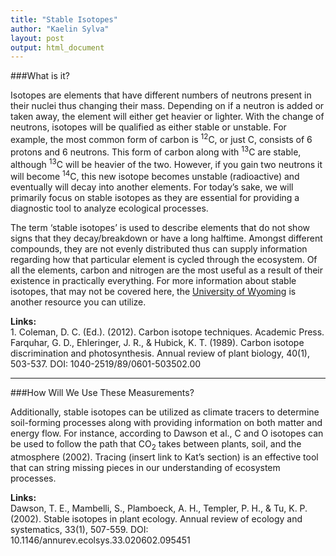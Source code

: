 ```yaml
---
title: "Stable Isotopes"
author: "Kaelin Sylva"
layout: post
output: html_document
---
```

###What is it?

Isotopes are elements that have different numbers of neutrons present in their nuclei thus changing their mass. Depending on if a neutron is added or taken away, the element will either get heavier or lighter. With the change of neutrons, isotopes will be qualified as either stable or unstable. For example, the most common form of carbon is ^12^C, or just C, consists of 6 protons and 6 neutrons. This form of carbon along with ^13^C are stable, although ^13^C  will be heavier of the two. However, if you gain two neutrons it will become ^14^C, this new isotope becomes unstable (radioactive) and eventually will decay into another elements. For today’s sake, we will primarily focus on stable isotopes as they are essential for providing a diagnostic tool to analyze ecological processes.  



The term ‘stable isotopes’ is used to describe elements that do not show signs that they decay/breakdown or have a long halftime. Amongst different compounds, they are not evenly distributed thus can supply information regarding how that particular element is cycled through the ecosystem. Of all the elements, carbon and nitrogen are the most useful as a result of their existence in practically everything. For more information about stable isotopes, that may not be covered here, the [University of Wyoming](http://www.uwyo.edu/sif/stable-isotopes/index.html) is another resource you can utilize.

**Links:**  
1. Coleman, D. C. (Ed.). (2012). Carbon isotope techniques. Academic Press.
Farquhar, G. D., Ehleringer, J. R., & Hubick, K. T. (1989). Carbon isotope discrimination and photosynthesis. Annual review of plant biology, 40(1), 503-537. DOI: 1040-2519/89/0601-503502.00

***  
###How Will We Use These Measurements?

Additionally, stable isotopes can be utilized as climate tracers to determine soil-forming processes along with providing information on both matter and energy flow. For instance, according to Dawson et al., C and O isotopes can be used to follow the path that CO~2~ takes between plants, soil, and the atmosphere (2002). Tracing (insert link to Kat’s section) is an effective tool that can string missing pieces in our understanding of ecosystem processes.

**Links:**  
Dawson, T. E., Mambelli, S., Plamboeck, A. H., Templer, P. H., & Tu, K. P. (2002). Stable isotopes in plant ecology. Annual review of ecology and systematics, 33(1), 507-559. DOI:  10.1146/annurev.ecolsys.33.020602.095451